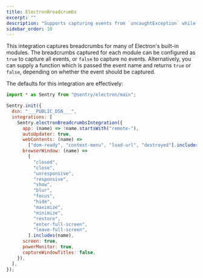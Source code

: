 ```yaml
---
title: ElectronBreadcrumbs
excerpt: ""
description: "Supports capturing events from `uncaughtException` while retaining Electrons default behaviour. (default)"
sidebar_order: 10
---
```


This integration captures breadcrumbs for many of Electron's built-in modules. The breadcrumbs captured for each module can be configured as `true` to capture all events, or `false` to capture no events. Alternatively, you can supply a function which is passed the event name and returns `true` or `false`, depending on whether the event should be captured.

The defaults for this integration are effectively:


```javascript
import * as Sentry from "@sentry/electron/main";

Sentry.init({
  dsn: "___PUBLIC_DSN___",
  integrations: [
    Sentry.electronBreadcrumbsIntegration({
      app: (name) => !name.startsWith("remote-"),
      autoUpdater: true,
      webContents: (name) =>
        ["dom-ready", "context-menu", "load-url", "destroyed"].includes(name),
      browserWindow: (name) =>
        [
          "closed",
          "close",
          "unresponsive",
          "responsive",
          "show",
          "blur",
          "focus",
          "hide",
          "maximize",
          "minimize",
          "restore",
          "enter-full-screen",
          "leave-full-screen",
        ].includes(name),
      screen: true,
      powerMonitor: true,
      captureWindowTitles: false,
    }),
  ],
});
```
